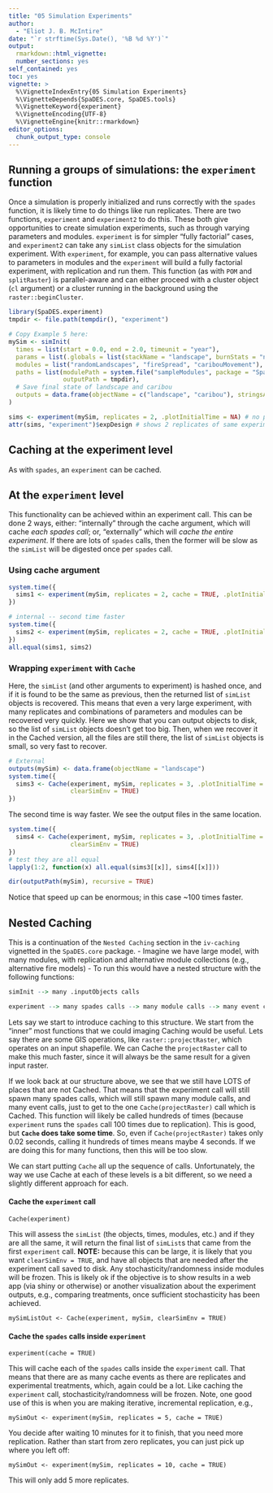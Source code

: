 ```yaml
---
title: "05 Simulation Experiments"
author:
  - "Eliot J. B. McIntire"
date: "`r strftime(Sys.Date(), '%B %d %Y')`"
output:
  rmarkdown::html_vignette:
  number_sections: yes
self_contained: yes
toc: yes
vignette: >
  %\VignetteIndexEntry{05 Simulation Experiments}
  %\VignetteDepends{SpaDES.core, SpaDES.tools}
  %\VignetteKeyword{experiment}
  %\VignetteEncoding{UTF-8}
  %\VignetteEngine{knitr::rmarkdown}
editor_options: 
  chunk_output_type: console
---
```


## Running a groups of simulations: the `experiment` function

Once a simulation is properly initialized and runs correctly with the `spades` function, it is likely time to do things like run replicates.
There are two functions, `experiment` and `experiment2` to do this. These both give opportunities to create simulation experiments, such as through varying parameters and modules.
`experiment` is for simpler "fully factorial" cases, and `experiment2` can take any `simList` class objects for the simulation experiment.
With `experiment`, for example, you can pass alternative values to parameters in modules and the `experiment` will build a fully factorial experiment, with replication and run them.
This function (as with `POM` and `splitRaster`) is parallel-aware and can either proceed with a cluster object (`cl` argument) or a cluster running in the background using the `raster::beginCluster`.

```r
library(SpaDES.experiment)
tmpdir <- file.path(tempdir(), "experiment")

# Copy Example 5 here:
mySim <- simInit(
  times = list(start = 0.0, end = 2.0, timeunit = "year"),
  params = list(.globals = list(stackName = "landscape", burnStats = "nPixelsBurned")),
  modules = list("randomLandscapes", "fireSpread", "caribouMovement"),
  paths = list(modulePath = system.file("sampleModules", package = "SpaDES.core"),
               outputPath = tmpdir),
  # Save final state of landscape and caribou
  outputs = data.frame(objectName = c("landscape", "caribou"), stringsAsFactors = FALSE)
)

sims <- experiment(mySim, replicates = 2, .plotInitialTime = NA) # no plotting
attr(sims, "experiment")$expDesign # shows 2 replicates of same experiment
```


## Caching at the experiment level

As with `spades`, an `experiment` can be cached.

## At the `experiment` level

This functionality can be achieved within an experiment call.
This can be done 2 ways, either: "internally" through the cache argument, which will cache *each spades call*; or, "externally" which will *cache the entire experiment*.
If there are lots of `spades` calls, then the former will be slow as the `simList` will be digested once per `spades` call.

### Using cache argument

```r
system.time({
  sims1 <- experiment(mySim, replicates = 2, cache = TRUE, .plotInitialTime = NA)
})

# internal -- second time faster
system.time({
  sims2 <- experiment(mySim, replicates = 2, cache = TRUE, .plotInitialTime = NA)
})
all.equal(sims1, sims2)
```

### Wrapping `experiment` with `Cache`

Here, the `simList` (and other arguments to experiment) is hashed once, and if it is found to be the same as previous, then the returned list of `simList` objects is recovered. 
This means that even a very large experiment, with many replicates and combinations of parameters and modules can be recovered very quickly. 
Here we show that you can output objects to disk, so the list of `simList` objects doesn't get too big.
Then, when we recover it in the Cached version, all the files are still there, the list of `simList` objects is small, so very fast to recover.

```r
# External
outputs(mySim) <- data.frame(objectName = "landscape")
system.time({
  sims3 <- Cache(experiment, mySim, replicates = 3, .plotInitialTime = NA,
                 clearSimEnv = TRUE)
})
```

The second time is way faster. We see the output files in the same location.

```r
system.time({
  sims4 <- Cache(experiment, mySim, replicates = 3, .plotInitialTime = NA,
                 clearSimEnv = TRUE)
})
# test they are all equal
lapply(1:2, function(x) all.equal(sims3[[x]], sims4[[x]])) 

dir(outputPath(mySim), recursive = TRUE)
```

Notice that speed up can be enormous; in this case ~100 times faster.


## Nested Caching

This is a continuation of the `Nested Caching` section in the `iv-caching` vignetted in the `SpaDES.core` package.
- Imagine we have large model, with many modules, with replication and alternative module collections (e.g., alternative fire models)
- To run this would have a nested structure with the following functions:

```r
simInit --> many .inputObjects calls

experiment --> many spades calls --> many module calls --> many event calls --> many function calls

```

Lets say we start to introduce caching to this structure.
We start from the "inner" most functions that we could imaging Caching would be useful. Lets say there are some GIS operations, like `raster::projectRaster`, which operates on an input shapefile.
We can Cache the `projectRaster` call to make this much faster, since it will always be the same result for a given input raster. 

If we look back at our structure above, we see that we still have LOTS of places that are not Cached.
That means that the experiment call will still spawn many spades calls, which will still spawn many module calls, and many event calls, just to get to the one `Cache(projectRaster)` call which is Cached.
This function will likely be called hundreds of times (because `experiment` runs the `spades` call 100 times due to replication).
This is good, but **`Cache` does take some time**.
So, even if `Cache(projectRaster)` takes only 0.02 seconds, calling it hundreds of times means maybe 4 seconds.
If we are doing this for many functions, then this will be too slow. 

We can start putting `Cache` all up the sequence of calls.
Unfortunately, the way we use Cache at each of these levels is a bit different, so we need a slightly different approach for each. 

#### Cache the `experiment` call

`Cache(experiment)`

This will assess the `simList` (the objects, times, modules, etc.) and if they are all the same, it will return the final list of `simList`s that came from the first `experiment` call.
**NOTE:** because this can be large, it is likely that you want `clearSimEnv = TRUE`, and have all objects that are needed after the experiment call saved to disk.
Any stochasticity/randomness inside modules will be frozen.
This is likely ok if the objective is to show results in a web app (via shiny or otherwise) or another visualization about the experiment outputs, e.g., comparing treatments, once sufficient stochasticity has been achieved.

`mySimListOut <- Cache(experiment, mySim, clearSimEnv = TRUE)`

#### Cache the `spades` calls inside `experiment`

`experiment(cache = TRUE)`

This will cache each of the `spades` calls inside the `experiment` call.
That means that there are as many cache events as there are replicates and experimental treatments, which, again could be a lot.
Like caching the `experiment` call, stochasticity/randomness will be frozen.
Note, one good use of this is when you are making iterative, incremental replication, e.g., 

`mySimOut <- experiment(mySim, replicates = 5, cache = TRUE)`

You decide after waiting 10 minutes for it to finish, that you need more replication.
Rather than start from zero replicates, you can just pick up where you left off:

`mySimOut <- experiment(mySim, replicates = 10, cache = TRUE)`

This will only add 5 more replicates.
